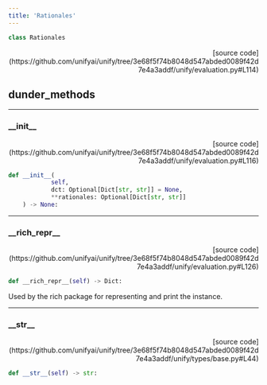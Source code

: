 ```yaml
---
title: 'Rationales'
---
```


```python
class Rationales
```

<p align="right">[source code](https://github.com/unifyai/unify/tree/3e68f5f74b8048d547abded0089f42d7e4a3addf/unify/evaluation.py#L114)</p>



## dunder_methods

---

### \_\_init\_\_

<p align="right">[source code](https://github.com/unifyai/unify/tree/3e68f5f74b8048d547abded0089f42d7e4a3addf/unify/evaluation.py#L116)</p>

```python
def __init__(
            self,
            dct: Optional[Dict[str, str]] = None,
            **rationales: Optional[Dict[str, str]]
    ) -> None:
```



---

### \_\_rich\_repr\_\_

<p align="right">[source code](https://github.com/unifyai/unify/tree/3e68f5f74b8048d547abded0089f42d7e4a3addf/unify/evaluation.py#L126)</p>

```python
def __rich_repr__(self) -> Dict:
```

Used by the rich package for representing and print the instance.

---

### \_\_str\_\_

<p align="right">[source code](https://github.com/unifyai/unify/tree/3e68f5f74b8048d547abded0089f42d7e4a3addf/unify/types/base.py#L44)</p>

```python
def __str__(self) -> str:
```


